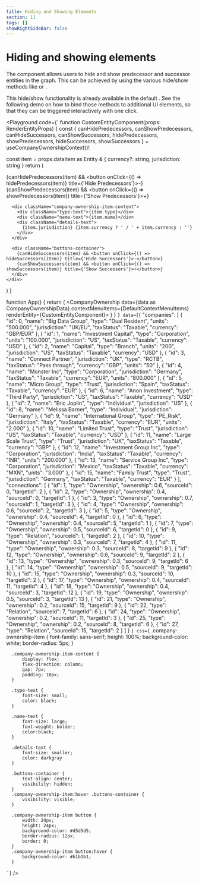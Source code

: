 ```yaml
---
title: Hiding and Showing Elements
section: 11
tags: []
showRightSideBar: false
---
```


# Hiding and showing elements

The component allows users to hide and show predecessor and successor entities in the graph. This can be achieved
by using the various <TypeLink type="CompanyOwnershipModel"/> hide/show methods like
<TypeLink type="CompanyOwnershipModel" member="hidePredecessors"/> or <TypeLink type="CompanyOwnershipModel" member="showPredecessors"/>.

This hide/show functionality is already available in the default <TypeLink type="DefaultContextMenuItems"/>.
See the following demo on how to bind those methods to additional UI elements, so that they can be triggered interactively
with one click.

<Playground
  code={`
function CustomEntityComponent(props: RenderEntityProps<Entity>) {
  const { canHidePredecessors, canShowPredecessors, canHideSuccessors, canShowSuccessors, hidePredecessors, showPredecessors, hideSuccessors, showSuccessors } =
    useCompanyOwnershipContext()!

  const item = props.dataItem as Entity & { currency?: string; jurisdiction: string }
  return (
    <div className="company-ownership-item">
      <div className="buttons-container">
        {canHidePredecessors(item) &&
          <button onClick={() => hidePredecessors(item)} title={'Hide Predecessors'}>-</button>}
        {canShowPredecessors(item) &&
          <button onClick={() => showPredecessors(item)} title={'Show Predecessors'}>+</button>}
      </div>

      <div className="company-ownership-item-content">
        <div className="type-text">{item.type}</div>
        <div className="name-text">{item.name}</div>
        <div className="details-text">
          {item.jurisdiction} {item.currency ? ' / ' + item.currency : ''}
        </div>
      </div>

      <div className="buttons-container">
        {canHideSuccessors(item) && <button onClick={() => hideSuccessors(item)} title={'Hide Successors'}>-</button>}
        {canShowSuccessors(item) && <button onClick={() => showSuccessors(item)} title={'Show Successors'}>+</button>}
      </div>
    </div>
  )
}

function App() {
  return (
    <CompanyOwnershipProvider>
      <CompanyOwnership data={data as CompanyOwnershipData} contextMenuItems={DefaultContextMenuItems}
                        renderEntity={CustomEntityComponent}></CompanyOwnership>
    </CompanyOwnershipProvider>
  )
}
`}
  data={`{
  "companies": [
    {
      "id": 0,
      "name": "Big Data Group",
      "type": "Dual Resident",
      "units": "500.000",
      "jurisdiction": "UK/EU",
      "taxStatus": "Taxable",
      "currency": "GBP/EUR"
    },
    {
      "id": 1,
      "name": "Investment Capital",
      "type": "Corporation",
      "units": "100.000",
      "jurisdiction": "US",
      "taxStatus": "Taxable",
      "currency": "USD"
    },
    {
      "id": 2,
      "name": "Capital",
      "type": "Branch",
      "units": "200",
      "jurisdiction": "US",
      "taxStatus": "Taxable",
      "currency": "USD"
    },
    {
      "id": 3,
      "name": "Connect Partner",
      "jurisdiction": "UK",
      "type": "RCTB",
      "taxStatus": "Pass through",
      "currency": "GBP",
      "units": "50"
    },
    {
      "id": 4,
      "name": "Monster Inc",
      "type": "Corporation",
      "jurisdiction": "Germany",
      "taxStatus": "Taxable",
      "currency": "EUR",
      "units": "800.000"
    },
    {
      "id": 5,
      "name": "Micro Group",
      "type": "Trust",
      "jurisdiction": "Spain",
      "taxStatus": "Taxable",
      "currency": "EUR"
    },
    {
      "id": 6,
      "name": "Anon Investment",
      "type": "Third Party",
      "jurisdiction": "US",
      "taxStatus": "Taxable",
      "currency": "USD"
    },
    {
      "id": 7,
      "name": "Eric Joplin",
      "type": "Individual",
      "jurisdiction": "US"
    },
    {
      "id": 8,
      "name": "Melissa Barner",
      "type": "Individual",
      "jurisdiction": "Germany"
    },
    {
      "id": 9,
      "name": "International Group",
      "type": "PE_Risk",
      "jurisdiction": "Italy",
      "taxStatus": "Taxable",
      "currency": "EUR",
      "units": "2.000"
    },
    {
      "id": 10,
      "name": "Limited Trust",
      "type": "Trust",
      "jurisdiction": "US",
      "taxStatus": "Taxable",
      "currency": "USD"
    },
    {
      "id": 11,
      "name": "Large Scale Trust",
      "type": "Trust",
      "jurisdiction": "UK",
      "taxStatus": "Taxable",
      "currency": "GBP"
    },
    {
      "id": 12,
      "name": "Investment Group Inc",
      "type": "Corporation",
      "jurisdiction": "India",
      "taxStatus": "Taxable",
      "currency": "INR",
      "units": "200.000"
    },
    {
      "id": 13,
      "name": "Service Group Inc",
      "type": "Corporation",
      "jurisdiction": "Mexico",
      "taxStatus": "Taxable",
      "currency": "MXN",
      "units": "3.000"
    },
    {
      "id": 15,
      "name": "Family Trust",
      "type": "Trust",
      "jurisdiction": "Germany",
      "taxStatus": "Taxable",
      "currency": "EUR"
    }
  ],
  "connections": [
    {
      "id": 1,
      "type": "Ownership",
      "ownership": 0.6,
      "sourceId": 0,
      "targetId": 2
    },
    {
      "id": 2,
      "type": "Ownership",
      "ownership": 0.4,
      "sourceId": 0,
      "targetId": 1
    },
    {
      "id": 3,
      "type": "Ownership",
      "ownership": 0.7,
      "sourceId": 1,
      "targetId": 3
    },
    {
      "id": 4,
      "type": "Ownership",
      "ownership": 0.6,
      "sourceId": 2,
      "targetId": 3
    },
    {
      "id": 5,
      "type": "Ownership",
      "ownership": 0.4,
      "sourceId": 4,
      "targetId": 0
    },
    {
      "id": 6,
      "type": "Ownership",
      "ownership": 0.4,
      "sourceId": 5,
      "targetId": 1
    },
    {
      "id": 7,
      "type": "Ownership",
      "ownership": 0.5,
      "sourceId": 6,
      "targetId": 0
    },
    {
      "id": 9,
      "type": "Relation",
      "sourceId": 1,
      "targetId": 2
    },
    {
      "id": 10,
      "type": "Ownership",
      "ownership": 0.3,
      "sourceId": 7,
      "targetId": 4
    },
    {
      "id": 11,
      "type": "Ownership",
      "ownership": 0.3,
      "sourceId": 8,
      "targetId": 9
    },
    {
      "id": 12,
      "type": "Ownership",
      "ownership": 0.6,
      "sourceId": 9,
      "targetId": 2
    },
    {
      "id": 13,
      "type": "Ownership",
      "ownership": 0.3,
      "sourceId": 9,
      "targetId": 6
    },
    {
      "id": 14,
      "type": "Ownership",
      "ownership": 0.5,
      "sourceId": 9,
      "targetId": 10
    },
    {
      "id": 15,
      "type": "Ownership",
      "ownership": 0.3,
      "sourceId": 10,
      "targetId": 2
    },
    {
      "id": 17,
      "type": "Ownership",
      "ownership": 0.4,
      "sourceId": 11,
      "targetId": 4
    },
    {
      "id": 18,
      "type": "Ownership",
      "ownership": 0.4,
      "sourceId": 3,
      "targetId": 12
    },
    {
      "id": 19,
      "type": "Ownership",
      "ownership": 0.5,
      "sourceId": 3,
      "targetId": 13
    },
    {
      "id": 21,
      "type": "Ownership",
      "ownership": 0.2,
      "sourceId": 15,
      "targetId": 9
    },
    {
      "id": 22,
      "type": "Relation",
      "sourceId": 7,
      "targetId": 6
    },
    {
      "id": 24,
      "type": "Ownership",
      "ownership": 0.2,
      "sourceId": 11,
      "targetId": 3
    },
    {
      "id": 25,
      "type": "Ownership",
      "ownership": 0.2,
      "sourceId": 8,
      "targetId": 6
    },
    {
      "id": 27,
      "type": "Relation",
      "sourceId": 15,
      "targetId": 2
    }
  ]
}
`}
  css={`
      .company-ownership-item {
          font-family: sans-serif;
          height: 100%;
          background-color: white;
          border-radius: 5px;
      }

      .company-ownership-item-content {
          display: flex;
          flex-direction: column;
          gap: 7px;
          padding: 10px;
      }

      .type-text {
          font-size: small;
          color: black;
      }

      .name-text {
          font-size: large;
          font-weight: bolder;
          color:black;
      }

      .details-text {
          font-size: smaller;
          color: darkgray
      }

      .buttons-container {
          text-align: center;
          visibility: hidden;
      }
      .company-ownership-item:hover .buttons-container {
          visibility: visible;
      }

      .company-ownership-item button {
          width: 24px;
          height: 24px;
          background-color: #d5d5d5;
          border-radius: 12px;
          border: 0;
      }
      .company-ownership-item button:hover {
          background-color: #b1b1b1;
      }
  `
  }
/>

